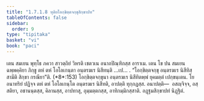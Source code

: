 ```yaml
---
title: "1.7.1.8 ทุติยโอกฺขิตฺตจกฺขุสิกฺขาปท"
tableOfContents: false
sidebar:
  order: 9
type: "tipitaka"
basket: "vi"
book: "paci"
---
```



<DynamicBreadcrumb />

<Division number="583" book="paci">

<Paragraph number="1720" book="paci">
เตน สมเยน พุทฺโธ ภควา สาวตฺถิยํ วิหรติ เชตวเน อนาถปิณฺฑิกสฺส อาราเม. เตน โข ปน สมเยน ฉพฺพคฺคิยา ภิกฺขู ตหํ ตหํ โอโลเกนฺตา อนฺตรฆเร นิสีทนฺติ …เป… .
</Paragraph>

<Paragraph number="1721" book="paci">
<Emphasis>“โอกฺขิตฺตจกฺขุ อนฺตรฆเร นิสีทิสฺสามีติ สิกฺขา กรณียา”</Emphasis>ติ. (*8*:<Emphasis>153</Emphasis>)
</Paragraph>

<Paragraph number="1722" book="paci">
โอกฺขิตฺตจกฺขุนา อนฺตรฆเร นิสีทิตพฺพํ ยุคมตฺตํ เปกฺขนฺเตน. โย อนาทริยํ ปฏิจฺจ ตหํ ตหํ โอโลเกนฺโต อนฺตรฆเร นิสีทติ, อาปตฺติ ทุกฺกฏสฺส.
</Paragraph>

<Paragraph number="1723" book="paci">
อนาปตฺติ—  อสญฺจิจฺจ, อสฺสติยา, อชานนฺตสฺส, คิลานสฺส, อาปทาสุ, อุมฺมตฺตกสฺส, อาทิกมฺมิกสฺสาติ.

</Paragraph>
</Division>

<Paragraph number="1724" type="center" book="paci">
อฏฺฐมสิกฺขาปทํ นิฏฺฐิตํ.
</Paragraph>